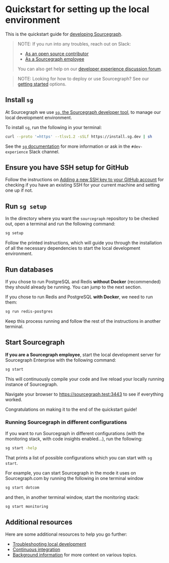 # Quickstart for setting up the local environment

This is the quickstart guide for [developing Sourcegraph](/dev/).

> NOTE: If you run into any troubles, reach out on Slack:
>
> - [As an open source contributor](https://discord.com/servers/sourcegraph-969688426372825169)
> - [As a Sourcegraph employee](https://sourcegraph.slack.com/archives/C01N83PS4TU)
>
> You can also get help on our [developer experience discussion forum](https://github.com/sourcegraph/sourcegraph/discussions/categories/developer-experience).


> NOTE: Looking for how to deploy or use Sourcegraph? See our [getting started](/#getting-started) options.


## Install `sg`

At Sourcegraph we use [`sg`, the Sourcegraph developer tool](/dev/background-information/sg/), to manage our local development environment.

To install `sg`, run the following in your terminal:

```sh
curl --proto '=https' --tlsv1.2 -sSLf https://install.sg.dev | sh
```

See the [`sg` documentation](/dev/background-information/sg/) for more information or ask in the `#dev-experience` Slack channel.

## Ensure you have SSH setup for GitHub

Follow the instructions on [Adding a new SSH key to your GitHub account](https://docs.github.com/en/authentication/connecting-to-github-with-ssh/adding-a-new-ssh-key-to-your-github-account) for checking if you have an existing SSH for your current machine and setting one up if not.

## Run `sg setup`

In the directory where you want the `sourcegraph` repository to be checked out, open a terminal and run the following command:

```sh
sg setup
```

Follow the printed instructions, which will guide you through the installation of all the necessary dependencies to start the local development environment.

## Run databases

If you chose to run PostgreSQL and Redis **without Docker** (recommended) they should already be running. You can jump to the next section.

If you chose to run Redis and PostgreSQL **with Docker**, we need to run them:

```sh
sg run redis-postgres
```

Keep this process running and follow the rest of the instructions in another terminal.

## Start Sourcegraph

**If you are a Sourcegraph employee**, start the local development server for Sourcegraph Enterprise with the following command:

```sh
sg start
```

This will continuously compile your code and live reload your locally running instance of Sourcegraph.

Navigate your browser to https://sourcegraph.test:3443 to see if everything worked.

Congratulations on making it to the end of the quickstart guide!

### Running Sourcegraph in different configurations

If you want to run Sourcegraph in different configurations (with the monitoring stack, with code insights enabled...), run the following:

```sh
sg start -help
```

That prints a list of possible configurations which you can start with `sg start`.

For example, you can start Sourcegraph in the mode it uses on Sourcegraph.com by running the following in one terminal window

```sh
sg start dotcom
```

and then, in another terminal window, start the monitoring stack:

```sh
sg start monitoring
```

## Additional resources

Here are some additional resources to help you go further:

- [Troubleshooting local development](/dev/setup/troubleshooting)
- [Continuous integration](/dev/background-information/ci/)
- [Background information](/dev/#background-information) for more context on various topics.
